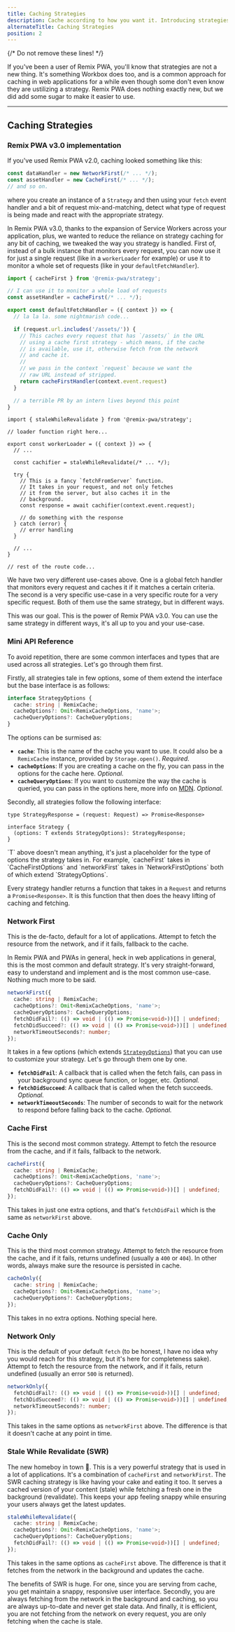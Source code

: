 ```yaml
---
title: Caching Strategies
description: Cache according to how you want it. Introducing strategies for more granular control over your caching process.
alternateTitle: Caching Strategies
position: 2
---
```


{/* Do not remove these lines! */}



If you've been a user of Remix PWA, you'll know that strategies are not a new thing. It's something Workbox does too, and is a common
approach for caching in web applications for a while even though some don't even know they are ustilizing a strategy. Remix PWA does 
nothing exactly new, but we did add some sugar to make it easier to use.

---

## Caching Strategies

### Remix PWA v3.0 implementation

If you've used Remix PWA v2.0, caching looked something like this:

```ts
const dataHandler = new NetworkFirst(/* ... */);
const assetHandler = new CacheFirst(/* ... */);
// and so on.
```

where you create an instance of a `Strategy` and then using your `fetch` event handler and a bit of request mix-and-matching, detect what type
of request is being made and react with the appropriate strategy.

In Remix PWA v3.0, thanks to the expansion of Service Workers across your application, plus, we wanted to reduce the reliance on strategy caching
for any bit of caching, we tweaked the way you strategy is handled. First of, instead of a bulk instance that monitors every request, you can now
use it for just a single request (like in a `workerLoader` for example) or use it to monitor a whole set of requests (like in your `defaultFetchHandler`).

<Snippet>

```ts {{ filename:'entry.worker.ts' }}
import { cacheFirst } from '@remix-pwa/strategy';

// I can use it to monitor a whole load of requests
const assetHandler = cacheFirst(/* ... */);

export const defaultFetchHandler = ({ context }) => {
  // la la la. some nightmarish code...

  if (request.url.includes('/assets/')) {
    // This caches every request that has `/assets/` in the URL
    // using a cache first strategy - which means, if the cache 
    // is available, use it, otherwise fetch from the network 
    // and cache it.
    //
    // we pass in the context `request` because we want the
    // raw URL instead of stripped.
    return cacheFirstHandler(context.event.request)
  }

  // a terrible PR by an intern lives beyond this point
}
```

```tsx {{ filename:'app/routes/profile.tsx' }}
import { staleWhileRevalidate } from '@remix-pwa/strategy';

// loader function right here...

export const workerLoader = ({ context }) => {
  // ...

  const cachifier = staleWhileRevalidate(/* ... */);

  try {
    // This is a fancy `fetchFromServer` function.
    // It takes in your request, and not only fetches
    // it from the server, but also caches it in the
    // background.
    const response = await cachifier(context.event.request);

    // do something with the response
  } catch (error) {
    // error handling
  }

  // ...
}

// rest of the route code...
```

</Snippet>

We have two very different use-cases above. One is a global fetch handler that monitors every request and caches it if it matches a certain criteria.
The second is a very specific use-case in a very specific route for a very specific request. Both of them use the same strategy, but in different ways.

This was our goal. This is the power of Remix PWA v3.0. You can use the same strategy in different ways, it's all up to you and your use-case.

### Mini API Reference

To avoid repetition, there are some common interfaces and types that are used across all strategies. Let's go through them first.

Firstly, all strategies tale in few options, some of them extend the interface but the base interface is as follows:

```ts
interface StrategyOptions {
  cache: string | RemixCache;
  cacheOptions?: Omit<RemixCacheOptions, 'name'>;
  cacheQueryOptions?: CacheQueryOptions;
}
```

The options can be surmised as:

- **`cache`**: This is the name of the cache you want to use. It could also be a `RemixCache` instance, provided by `Storage.open()`. *Required.*
- **`cacheOptions`**: If you are creating a cache on the fly, you can pass in the options for the cache here. *Optional.*
- **`cacheQueryOptions`**: If you want to customize the way the cache is queried, you can pass in the options here, more info on [MDN](https://developer.mozilla.org/en-US/docs/Web/API/Cache/match#parameters). *Optional.*

Secondly, all strategies follow the following interface:

```
type StrategyResponse = (request: Request) => Promise<Response>

interface Strategy {
  (options: T extends StrategyOptions): StrategyResponse;
}
```

<Info>
`T` above doesn't mean anything, it's just a placeholder for the type of options the strategy takes in. For example, `cacheFirst` takes in `CacheFirstOptions` and `networkFirst` takes in `NetworkFirstOptions`
both of which extend `StrategyOptions`.
</Info>

Every strategy handler returns a function that takes in a `Request` and returns a `Promise<Response>`. It is this function that then does the heavy lifting of caching and fetching.

### Network First

This is the de-facto, default for a lot of applications. Attempt to fetch the resource from the network, and if it fails, fallback to the cache.

In Remix PWA and PWAs in general, heck in web applications in general, this is the most common and default strategy. It's very straight-forward, easy to understand
and implement and is the most common use-case. Nothing much more to be said.

```ts
networkFirst({
  cache: string | RemixCache;
  cacheOptions?: Omit<RemixCacheOptions, 'name'>;
  cacheQueryOptions?: CacheQueryOptions;
  fetchDidFail?: (() => void | (() => Promise<void>))[] | undefined;
  fetchDidSucceed?: (() => void | (() => Promise<void>))[] | undefined;
  networkTimeoutSeconds?: number;
});
```

It takes in a few options (which extends [`StrategyOptions`](/docs/caching-strategies#mini-api-reference)) that you can use to customize your strategy. Let's go through them one by one.

- **`fetchDidFail`**: A callback that is called when the fetch fails, can pass in your background sync queue function, or logger, etc. *Optional.*
- **`fetchDidSucceed`**: A callback that is called when the fetch succeeds. *Optional.*
- **`networkTimeoutSeconds`**: The number of seconds to wait for the network to respond before falling back to the cache. *Optional.*

### Cache First

This is the second most common strategy. Attempt to fetch the resource from the cache, and if it fails, fallback to the network.

```ts
cacheFirst({
  cache: string | RemixCache;
  cacheOptions?: Omit<RemixCacheOptions, 'name'>;
  cacheQueryOptions?: CacheQueryOptions;
  fetchDidFail?: (() => void | (() => Promise<void>))[] | undefined;
});
```

This takes in just one extra options, and that's `fetchDidFail` which is the same as `networkFirst` above.

### Cache Only

This is the third most common strategy. Attempt to fetch the resource from the cache, and if it fails, 
returns undefined (usually a `400` or `404`). In other words, always make sure the resource is persisted in cache.

```ts
cacheOnly({
  cache: string | RemixCache;
  cacheOptions?: Omit<RemixCacheOptions, 'name'>;
  cacheQueryOptions?: CacheQueryOptions;
});
```

This takes in no extra options. Nothing special here.

### Network Only

This is the default of your default `fetch` (to be honest, I have no idea why you would reach for this strategy, but it's here for completeness sake).
Attempt to fetch the resource from the network, and if it fails, return undefined (usually an error `500` is returned).

```ts
networkOnly({
  fetchDidFail?: (() => void | (() => Promise<void>))[] | undefined;
  fetchDidSucceed?: (() => void | (() => Promise<void>))[] | undefined;
  networkTimeoutSeconds?: number;
});
```

This takes in the same options as `networkFirst` above. The difference is that it doesn't cache at any point in time.

### Stale While Revalidate (SWR)

The new homeboy in town 🤠. This is a very powerful strategy that is used in a lot of applications. It's a combination of `cacheFirst` and `networkFirst`.
The SWR caching strategy is like having your cake and eating it too. It serves a cached version of your content (stale) while fetching a fresh one in the 
background (revalidate). This keeps your app feeling snappy while ensuring your users always get the latest updates.

```ts
staleWhileRevalidate({
  cache: string | RemixCache;
  cacheOptions?: Omit<RemixCacheOptions, 'name'>;
  cacheQueryOptions?: CacheQueryOptions;
  fetchDidFail?: (() => void | (() => Promise<void>))[] | undefined;
});
```

This takes in the same options as `cacheFirst` above. The difference is that it fetches from the network in the background and updates the cache.

The benefits of SWR is huge. For one, since you are serving from cache, you get maintain a snappy, responsive user interface. Secondly, you are always
fetching from the network in the background and caching, so you are always up-to-date and never get stale data. And finally, it is efficient, you are
not fetching from the network on every request, you are only fetching when the cache is stale.
